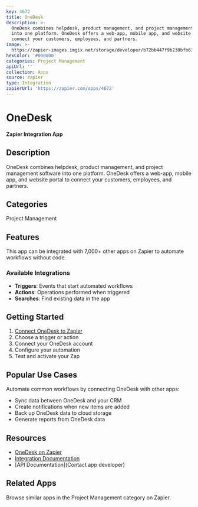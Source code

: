 ```yaml
---
key: 4672
title: OneDesk
description: >-
  OneDesk combines helpdesk, product management, and project management software
  into one platform. OneDesk offers a web-app, mobile app, and website portal to
  connect your customers, employees, and partners.
image: >-
  https://zapier-images.imgix.net/storage/developer/b72bb447f9b238bfb6367b9cdf8a3de2.png?auto=format%2Ccompress&ixlib=python-3.0.0&q=50
hexColor: '#000000'
categories: Project Management
apiUrl: ''
collection: Apps
source: zapier
type: Integration
zapierUrl: 'https://zapier.com/apps/4672'
---
```

# OneDesk

**Zapier Integration App**

## Description

OneDesk combines helpdesk, product management, and project management software into one platform. OneDesk offers a web-app, mobile app, and website portal to connect your customers, employees, and partners.

## Categories

Project Management

## Features

This app can be integrated with 7,000+ other apps on Zapier to automate workflows without code.

### Available Integrations

- **Triggers**: Events that start automated workflows
- **Actions**: Operations performed when triggered
- **Searches**: Find existing data in the app

## Getting Started

1. [Connect OneDesk to Zapier](https://zapier.com/apps/4672)
2. Choose a trigger or action
3. Connect your OneDesk account
4. Configure your automation
5. Test and activate your Zap

## Popular Use Cases

Automate common workflows by connecting OneDesk with other apps:

- Sync data between OneDesk and your CRM
- Create notifications when new items are added
- Back up OneDesk data to cloud storage
- Generate reports from OneDesk data

## Resources

- [OneDesk on Zapier](https://zapier.com/apps/4672)
- [Integration Documentation](https://zapier.com/apps/4672/integrations)
- [API Documentation](Contact app developer)

## Related Apps

Browse similar apps in the Project Management category on Zapier.
